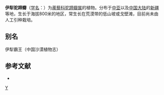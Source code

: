 {{Speciesbox 
| genus = Zygophyllum
| species = iliense
| authority = Popov
}}

'''伊犁驼蹄瓣'''（[[学名|学名]]：{{lang|la|''Zygophyllum iliense''}}）为[[蒺藜科|蒺藜科]][[驼蹄瓣属|驼蹄瓣属]]的植物。分布于[[中亚|中亚]]以及[[中国大陆|中国大陆]]的[[新疆|新疆]]等地，生长于海拔800米的地区，常生长在荒漠带的低山坡或戈壁滩，目前尚未由人工引种栽培。

== 别名 ==
伊犁霸王（中国沙漠植物志）

== 参考文献 ==
<div class="references-small">
* {{cite web| url =http://www.bioinfo.cn/db05/KmzwSpecies.php?action=view&id=24267| title =伊犁驼蹄瓣| work =《中国高等植物数据库全库》| publisher =中国科学院微生物研究所| author =昆明植物研究所| accessdate =2009-02-25| deadurl =yes| archiveurl =https://web.archive.org/web/20160305042215/http://www.bioinfo.cn/db05/KmzwSpecies.php?action=view&id=24267| archivedate =2016-03-05}}
</div>
{{Taxonbar|from=Q10885074}}

[[Category:驼蹄瓣属|Y]]